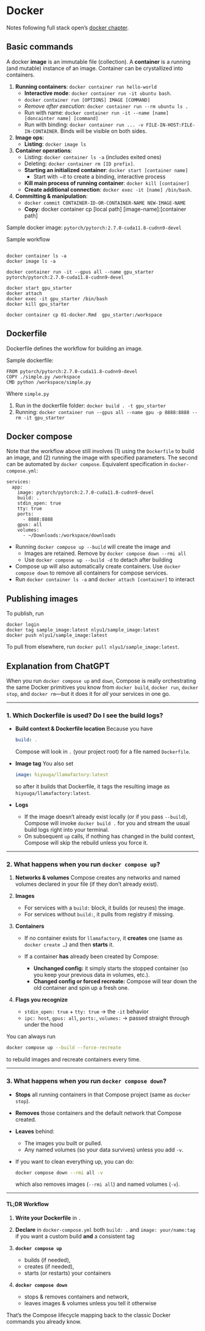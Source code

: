 # Docker 

Notes following full stack open's [docker chapter](https://fullstackopen.com/en/part12). 

## Basic commands {-}

:::{.definition name="containers and images"}
A docker **image** is an immutable file (collection). A **container** is a running (and mutable) instance of an image. Container can be crystallized into containers. 
:::

1. **Running containers**: `docker container run hello-world`
    - **Interactive mode**: `docker container run -it ubuntu bash`. 
    - `docker container run [OPTIONS] IMAGE [COMMAND]`
    - _Remove after execution_: `docker container run --rm ubuntu ls .`
    - Run with name: `docker container run -it --name [name] [doncainter name] [command]`
    - Run with binding: `docker container run ... -v FILE-IN-HOST:FILE-IN-CONTAINER`. Binds will be visible on both sides. 
2. **Image ops**: 
    - **Listing**: `docker image ls`
2. **Container operations**: 
    - Listing: `docker container ls -a` (includes exited ones)
    - Deleting: `docker container rm [ID prefix]`. 
    - **Starting an initialized container**: `docker start [container name]`
        - Start with $-it$ to create a binding, interactive process 
    - **Kill main process of running container**: `docker kill [container]`
    - **Create additional connection**: `docker exec -it [name] /bin/bash`. 
3. **Committing & manipulation**: 
    - `docker commit CONTAINER-ID-OR-CONTAINER-NAME NEW-IMAGE-NAME`
    - **Copy**:     docker container cp [local path] [image-name]:[container path]

Sample docker image: `pytorch/pytorch:2.7.0-cuda11.8-cudnn9-devel`

Sample workflow 
```

docker container ls -a 
docker image ls -a 

docker container run -it --gpus all --name gpu_starter pytorch/pytorch:2.7.0-cuda11.8-cudnn9-devel

docker start gpu_starter
docker attach 
docker exec -it gpu_starter /bin/bash
docker kill gpu_starter 

docker container cp 01-docker.Rmd  gpu_starter:/workspace
```

## Dockerfile {-}

Dockerfile defines the workflow for building an image. 

Sample dockerfile: 
```
FROM pytorch/pytorch:2.7.0-cuda11.8-cudnn9-devel
COPY ./simple.py /workspace 
CMD python /workspace/simple.py
``` 

Where `simple.py` 

1. Run in the dockerfile folder: 
`docker build . -t gpu_starter`
2. Running: `docker container run --gpus all --name gpu -p 8888:8888 --rm -it gpu_starter`

## Docker compose 

Note that the workflow above still involves (1) using the `Dockerfile` to build an image, and (2) running the image with specified parameters. The second can be automated by `docker compose`. Equivalent specification in `docker-compose.yml`: 

```
services:
  app: 
    image: pytorch/pytorch:2.7.0-cuda11.8-cudnn9-devel
    build: .
    stdin_open: true 
    tty: true 
    ports:
      - 8888:8888
    gpus: all 
    volumes: 
      - ~/Downloads:/workspace/downloads
```

- Running `docker compose up --build` will create the image and 
    - Images are retained. Remove by `docker compose down --rmi all` 
    - Use `docker compose up --build -d` to detach after building 
- Compose up will also automatically create containers. Use `docker compose down` to remove all containers for compose services. 
- Run `docker container ls -a` and `docker attach [container]` to interact

## Publishing images {-}

To publish, run 
```
docker login
docker tag sample_image:latest nlyu1/sample_image:latest
docker push nlyu1/sample_image:latest
```
To pull from elsewhere, run `docker pull nlyu1/sample_image:latest`. 

## Explanation from ChatGPT {-}

When you run `docker compose up` and `down`, Compose is really orchestrating the same Docker primitives you know from `docker build`, `docker run`, `docker stop`, and `docker rm`—but it does it for *all* your services in one go.

---

### 1. Which Dockerfile is used? Do I see the build logs?

* **Build context & Dockerfile location**
  Because you have

  ```yaml
  build: .
  ```

  Compose will look in `.` (your project root) for a file named `Dockerfile`.
* **Image tag**
  You also set

  ```yaml
  image: hiyouga/llamafactory:latest
  ```

  so after it builds that Dockerfile, it tags the resulting image as `hiyouga/llamafactory:latest`.
* **Logs**

  * If the image doesn’t already exist locally (or if you pass `--build`), Compose will invoke `docker build .` for you and stream the usual build logs right into your terminal.
  * On subsequent `up` calls, if nothing has changed in the build context, Compose will skip the rebuild unless you force it.

---

### 2. What happens when you run `docker compose up`? {-}

1. **Networks & volumes**
   Compose creates any networks and named volumes declared in your file (if they don’t already exist).
2. **Images**

   * For services with a `build:` block, it builds (or reuses) the image.
   * For services without `build:`, it pulls from registry if missing.
3. **Containers**

   * If no container exists for `llamafactory`, it **creates** one (same as `docker create …`) and then **starts** it.
   * If a container **has** already been created by Compose:

     * **Unchanged config:** it simply starts the stopped container (so you keep your previous data in volumes, etc.).
     * **Changed config or forced recreate:** Compose will tear down the old container and spin up a fresh one.
4. **Flags you recognize**

   * `stdin_open: true` + `tty: true` → the `-it` behavior
   * `ipc: host`, `gpus: all`, `ports:`, `volumes:` → passed straight through under the hood

You can always run

```bash
docker compose up --build --force-recreate
```

to rebuild images and recreate containers every time.

---

### 3. What happens when you run `docker compose down`? {-}

* **Stops** all running containers in that Compose project (same as `docker stop`).
* **Removes** those containers and the default network that Compose created.
* **Leaves** behind:

  * The images you built or pulled.
  * Any named volumes (so your data survives) unless you add `-v`.
* If you want to clean everything up, you can do:

  ```bash
  docker compose down --rmi all -v
  ```

  which also removes images (`--rmi all`) and named volumes (`-v`).

---

#### TL;DR Workflow {-}

1. **Write your Dockerfile** in `.`
2. **Declare** in `docker-compose.yml` both `build: .` and `image: your/name:tag` if you want a custom build **and** a consistent tag
3. **`docker compose up`**

   * builds (if needed),
   * creates (if needed),
   * starts (or restarts) your containers
4. **`docker compose down`**

   * stops & removes containers and network,
   * leaves images & volumes unless you tell it otherwise

That’s the Compose lifecycle mapping back to the classic Docker commands you already know.